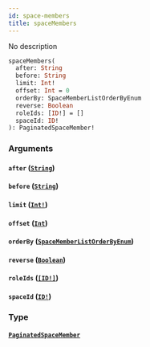 ```yaml
---
id: space-members
title: spaceMembers
---
```


No description

```graphql
spaceMembers(
  after: String
  before: String
  limit: Int!
  offset: Int = 0
  orderBy: SpaceMemberListOrderByEnum
  reverse: Boolean
  roleIds: [ID!] = []
  spaceId: ID!
): PaginatedSpaceMember!

```

### Arguments

#### `after` ([`String`](/graphql/scalars/string))

#### `before` ([`String`](/graphql/scalars/string))

#### `limit` ([`Int!`](/graphql/scalars/int))

#### `offset` ([`Int`](/graphql/scalars/int))

#### `orderBy` ([`SpaceMemberListOrderByEnum`](/graphql/enums/space-member-list-order-by-enum))

#### `reverse` ([`Boolean`](/graphql/scalars/boolean))

#### `roleIds` ([`[ID!]`](/graphql/scalars/id))

#### `spaceId` ([`ID!`](/graphql/scalars/id))

### Type

#### [`PaginatedSpaceMember`](/graphql/objects/paginated-space-member)
